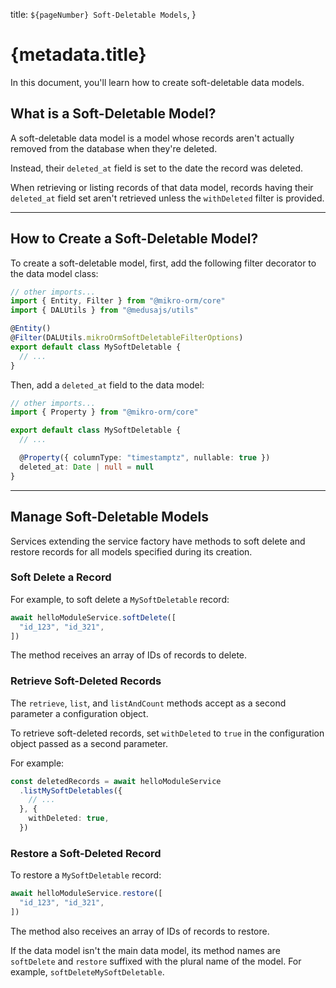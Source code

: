   title: `${pageNumber} Soft-Deletable Models`,
}

# {metadata.title}

In this document, you'll learn how to create soft-deletable data models.

## What is a Soft-Deletable Model?

A soft-deletable data model is a model whose records aren't actually removed from the database when they're deleted.

Instead, their `deleted_at` field is set to the date the record was deleted.

When retrieving or listing records of that data model, records having their `deleted_at` field set aren't retrieved unless the `withDeleted` filter is provided.

---

## How to Create a Soft-Deletable Model?

To create a soft-deletable model, first, add the following filter decorator to the data model class:

```ts title="src/module/hello/models/my-soft-deletable.ts" highlights={[["6"]]}
// other imports...
import { Entity, Filter } from "@mikro-orm/core"
import { DALUtils } from "@medusajs/utils"

@Entity()
@Filter(DALUtils.mikroOrmSoftDeletableFilterOptions)
export default class MySoftDeletable {
  // ...
}
```

Then, add a `deleted_at` field to the data model:

```ts highlights={[["4"], ["5"]]}
// other imports...
import { Property } from "@mikro-orm/core"

export default class MySoftDeletable {
  // ...

  @Property({ columnType: "timestamptz", nullable: true })
  deleted_at: Date | null = null
}
```

---

## Manage Soft-Deletable Models

Services extending the service factory have methods to soft delete and restore records for all models specified during its creation.

### Soft Delete a Record

For example, to soft delete a `MySoftDeletable` record:

```ts
await helloModuleService.softDelete([
  "id_123", "id_321",
])
```

The method receives an array of IDs of records to delete.

### Retrieve Soft-Deleted Records

The `retrieve`, `list`, and `listAndCount` methods accept as a second parameter a configuration object.

To retrieve soft-deleted records, set `withDeleted` to `true` in the configuration object passed as a second parameter.

For example:

```ts
const deletedRecords = await helloModuleService
  .listMySoftDeletables({
    // ...
  }, {
    withDeleted: true,
  })
```

### Restore a Soft-Deleted Record

To restore a `MySoftDeletable` record:

```ts
await helloModuleService.restore([
  "id_123", "id_321",
])
```

The method also receives an array of IDs of records to restore.

If the data model isn't the main data model, its method names are `softDelete` and `restore` suffixed with the plural name of the model. For example, `softDeleteMySoftDeletable`.

